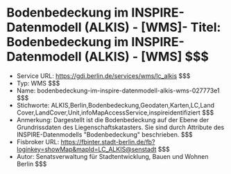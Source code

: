 # Bodenbedeckung im INSPIRE-Datenmodell (ALKIS) - [WMS]- Titel: Bodenbedeckung im INSPIRE-Datenmodell (ALKIS) - [WMS] $$$
- Service URL: https://gdi.berlin.de/services/wms/lc_alkis $$$
- Typ: WMS $$$
- Name: bodenbedeckung-im-inspire-datenmodell-alkis-wms-027773e1 $$$
- Stichworte: ALKIS,Berlin,Bodenbedeckung,Geodaten,Karten,LC,Land Cover,LandCover,Unit,infoMapAccessService,inspireidentifiziert $$$
- Anmerkung: Dargestellt ist die Bodenbedeckung auf der Ebene der Grundrissdaten des Liegenschaftskatasters. Sie sind durch Attribute des INSPIRE-Datenmodells "Bodenbedeckung" beschrieben. $$$
- Fisbroker URL: https://fbinter.stadt-berlin.de/fb?loginkey=showMap&mapId=LC_ALKIS@senstadt $$$
- Autor: Senatsverwaltung für Stadtentwicklung, Bauen und Wohnen Berlin $$$
